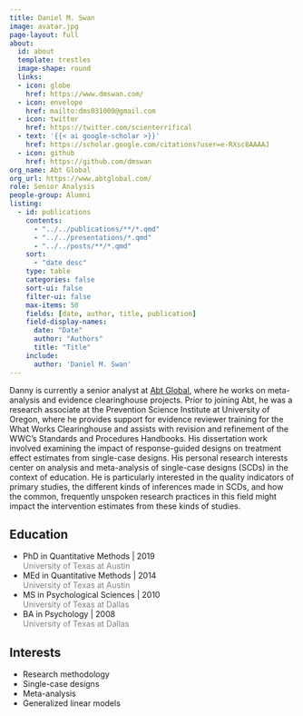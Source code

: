 ```yaml
---
title: Daniel M. Swan
image: avatar.jpg
page-layout: full
about:
  id: about
  template: trestles
  image-shape: round
  links:
  - icon: globe
    href: https://www.dmswan.com/
  - icon: envelope
    href: mailto:dms031000@gmail.com
  - icon: twitter
    href: https://twitter.com/scienterrifical
  - text: '{{< ai google-scholar >}}'
    href: https://scholar.google.com/citations?user=e-RXsc8AAAAJ
  - icon: github
    href: https://github.com/dmswan
org_name: Abt Global
org_url: https://www.abtglobal.com/
role: Senior Analysis
people-group: Alumni
listing:
  - id: publications
    contents: 
      - "../../publications/**/*.qmd"
      - "../../presentations/*.qmd"
      - "../../posts/**/*.qmd"
    sort: 
      - "date desc"
    type: table
    categories: false
    sort-ui: false
    filter-ui: false
    max-items: 50
    fields: [date, author, title, publication]
    field-display-names:
      date: "Date"
      author: "Authors"
      title: "Title"
    include: 
      author: 'Daniel M. Swan'
---
```


:::::{#about}

Danny is currently a senior analyst at [Abt Global](https://www.abtglobal.com/), where he works on meta-analysis and evidence clearinghouse projects. 
Prior to joining Abt, he was a research associate at the Prevention Science Institute at University of Oregon, where he provides support for evidence reviewer training for the What Works Clearinghouse and assists with revision and refinement of the WWC’s Standards and Procedures Handbooks. 
His dissertation work involved examining the impact of response-guided designs on treatment effect estimates from single-case designs. 
His personal research interests center on analysis and meta-analysis of single-case designs (SCDs) in the context of education. 
He is particularly interested in the quality indicators of primary studies, the different kinds of inferences made in SCDs, and how the common, frequently unspoken research practices in this field might impact the intervention estimates from these kinds of studies.

::::{.grid}

::: {.g-col-6}

## Education

- PhD in Quantitative Methods | 2019 <br> [University of Texas at Austin]{style='color:gray;'}
- MEd in Quantitative Methods | 2014 <br> [University of Texas at Austin]{style='color:gray;'}
- MS in Psychological Sciences | 2010 <br> [University of Texas at Dallas]{style='color:gray;'}
- BA in Psychology | 2008 <br> [University of Texas at Dallas]{style='color:gray;'}

:::

::: {.g-col-6}

## Interests

- Research methodology
- Single-case designs
- Meta-analysis
- Generalized linear models

:::

::::

:::::

:::::{#publications}
:::::
